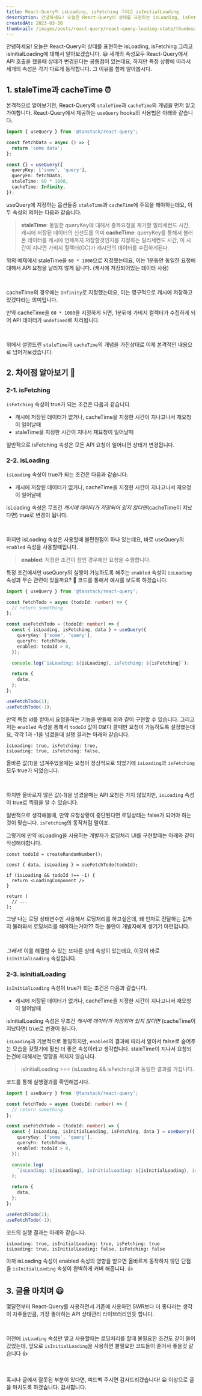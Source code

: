 ```yaml
---
title: React-Query의 isLoading, isFetching 그리고 isInitialLoading
description: 안녕하세요! 오늘은 React-Query의 상태를 표현하는 isLoading, isFetching 그리고 isInitialLoading에 대해서 알아보겠습니다.
createdAt: 2023-03-30
thumbnail: /images/posts/react-query/react-query-loading-state/thumbnail.png
---
```


안녕하세요! 오늘은 React-Query의 상태를 표현하는 isLoading, isFetching 그리고 isInitialLoading에 대해서 알아보겠습니다. 😃 세개의 속성모두 React-Query에서 API 호출을 했을때 상태가 변경된다는 공통점이 있는데요, 하지만 특정 상황에 따라서 세개의 속성은 각기 다르게 동작합니다. 그 이유를 함께 알아봅시다.

## 1. staleTime과 cacheTime ⏰

본격적으로 알아보기전, React-Query의 `staleTime`과 `cacheTime`의 개념을 먼저 알고가야합니다. React-Query에서 제공하는 `useQuery` hooks의 사용법은 아래와 같습니다.

```typescript
import { useQuery } from '@tanstack/react-query';

const fetchData = async () => {
  return 'some data';
};

const {} = useQuery({
  queryKey: ['some', 'query'],
  queryFn: fetchData,
  staleTime: 60 * 1000,
  cacheTime: Infinity,
});
```

useQuery에 지정하는 옵션들중 `staleTime`과 `cacheTime`에 주목을 해야하는데요, 이 두 속성의 의미는 다음과 같습니다.

> **staleTime**: 동일한 queryKey에 대해서 중복요청을 제거할 밀리세컨드 시간, 캐시에 저장된 데이터의 신선도를 의미
> **cacheTime**: queryKey를 통해서 불러온 데이터를 캐시에 언제까지 저장할것인지를 지정하는 밀리세컨드 시간, 이 시간이 지나면 가비지 컬렉터(GC)가 캐시안의 데이터를 수집하게된다.

위의 예제에서 staleTime을 `60 * 1000`으로 지정했는데요, 이는 1분동안 동일한 요청에 대해서 API 요청을 날리지 않게 됩니다. (캐시에 저장되어있는 데이터 사용)

<br />

cacheTime의 경우에는 `Infinity`로 지정했는데요, 이는 영구적으로 캐시에 저장하고 있겠다라는 의미입니다.

만약 cacheTime을 `60 * 1000`을 지정하게 되면, 1분뒤에 가비지 컬렉터가 수집하게 되어 API 데이터가 `undefined`로 처리됩니다.

<br />

위에서 설명드린 `staleTime`과 `cacheTime`의 개념을 가진상태로 이제 본격적인 내용으로 넘어가보겠습니다.

## 2. 차이점 알아보기 📌

### 2-1. isFetching

`isFetching` 속성이 true가 되는 조건은 다음과 같습니다.

- 캐시에 저장된 데이터가 없거나, cacheTime을 지정한 시간이 지나고나서 재요청이 일어날때
- staleTime을 지정한 시간이 지나서 재요청이 일어날때

일반적으로 isFetching 속성은 모든 API 요청이 일어나면 상태가 변경됩니다.

### 2-2. isLoading

`isLoading` 속성이 true가 되는 조건은 다음과 같습니다.

- 캐시에 저장된 데이터가 없거나, cacheTime을 지정한 시간이 지나고나서 재요청이 일어날때

isLoading 속성은 무조건 _캐시에 데이터가 저장되어 있지 않다면_(cacheTime이 지났다면) true로 변경이 됩니다.

<br />

하지만 isLoading 속성은 사용할때 불편한점이 하나 있는데요, 바로 useQuery의 `enabled` 속성을 사용할때입니다.

> **enabled**: 지정한 조건이 참인 경우에만 요청을 수행합니다.

특정 조건에서만 useQuery의 실행이 가능하도록 해주는 `enabled` 속성이 `isLoading` 속성과 무슨 관련이 있을까요? 🤔 코드를 통해서 예시를 보도록 하겠습니다.

```typescript
import { useQuery } from '@tanstack/react-query';

const fetchTodo = async (todoId: number) => {
  // return something
};

const useFetchTodo = (todoId: number) => {
  const { isLoading, isFetching, data } = useQuery({
    queryKey: ['some', 'query'],
    queryFn: fetchTodo,
    enabled: todoId > 0,
  });

  console.log(`isLoading: ${isLoading}, isFetching: ${isFetching}`);

  return {
    data,
  };
};

useFetchTodo(1);
useFetchTodo(-1);
```

만약 특정 id를 받아서 요청을하는 기능을 만들때 위와 같이 구현할 수 있습니다. 그리고 저는 `enabled` 속성을 통해서 `todoId` 값이 0보다 클때만 요청이 가능하도록 설정했는데요, 각각 1과 -1을 넘겼을때 실행 결과는 아래와 같습니다.

```shell
isLoading: true, isFetching: true,
isLoading: true, isFetching: false,
```

올바른 값(1)을 넘겨주었을때는 요청이 정상적으로 되었기에 `isLoading`과 `isFetching` 모두 true가 되었습니다.

<br />

하지만 올바르지 않은 값(-1)을 넘겼을때는 API 요청은 가지 않았지만, `isLoading` 속성이 true로 찍힘을 알 수 있습니다.

일반적으로 생각해볼때, 만약 요청상황이 중단된다면 로딩상태는 false가 되어야 하는것이 맞습니다. `isFetching`의 동작처럼 말이죠.

그렇기에 만약 isLoading을 사용하는 개발자가 로딩처리 UI를 구현할때는 아래와 같이 작성해야합니다.

```tsx
const todoId = createRandomNumber();

const { data, isLoading } = useFetchTodo(todoId);

if (isLoading && todoId !== -1) {
  return <LoadingComponent />
}

return (
  // ...
);
```

그냥 나는 로딩 상태변수만 사용해서 로딩처리를 하고싶은데, 왜 인자로 전달하는 값까지 불러와서 로딩처리를 해야하는거야?? 하는 불만이 개발자에게 생기기 마련입니다.

<br />

_그래서!_ 이를 해결할 수 있는 또다른 상태 속성이 있는데요, 이것이 바로 `isInitialLoading` 속성입니다.

### 2-3. isInitialLoading

`isInitialLoading` 속성이 true가 되는 조건은 다음과 같습니다.

- 캐시에 저장된 데이터가 없거나, cacheTime을 지정한 시간이 지나고나서 재요청이 일어날때

isInitialLoading 속성은 무조건 _캐시에 데이터가 저장되어 있지 않다면_ (cacheTime이 지났다면) true로 변경이 됩니다.

`isLoading`과 기본적으로 동일하지만, `enabled`의 결과에 따라서 알아서 false로 숨어주는 모습을 갖췄기에 훨씬 더 좋은 속성이라고 생각합니다. staleTime이 지나서 요청되는건에 대해서는 영향을 끼치지 않습니다.

> isInitialLoading === (isLoading && isFetching)과 동일한 결과를 가집니다.

코드를 통해 실행결과를 확인해봅시다.

```typescript
import { useQuery } from '@tanstack/react-query';

const fetchTodo = async (todoId: number) => {
  // return something
};

const useFetchTodo = (todoId: number) => {
  const { isLoading, isInitialLoading, isFetching, data } = useQuery({
    queryKey: ['some', 'query'],
    queryFn: fetchTodo,
    enabled: todoId > 0,
  });

  console.log(
    `isLoading: ${isLoading}, isInitialLoading: ${isInitialLoading}, isFetching: ${isFetching}`,
  );

  return {
    data,
  };
};

useFetchTodo(1);
useFetchTodo(-1);
```

코드의 실행 결과는 아래와 같습니다.

```shell
isLoading: true, isInitialLoading: true, isFetching: true
isLoading: true, isInitialLoading: false, isFetching: false
```

아까 isLoading 속성이 enabled 속성의 영향을 받으면 올바르게 동작하지 않던 단점을 `isInitialLoading` 속성이 완벽하게 커버 해줍니다. 👍

## 3. 글을 마치며 😃

몇달전부터 React-Query를 사용하면서 기존에 사용하던 SWR보다 더 좋다라는 생각이 자주들만큼, 가장 좋아하는 API 상태관리 라이브러리인듯 합니다.

<br />

이전에 `isLoading` 속성만 알고 사용할때는 로딩처리를 할때 불필요한 조건도 같이 들어갔었는데, 앞으로 `isInitialLoading`을 사용하면 불필요한 코드들이 줄어서 좋을것 같습니다 👍

<br />

혹시나 글에서 잘못된 부분이 있다면, 피드백 주시면 감사드리겠습니다! 😀 이상으로 글을 마치도록 하겠습니다. 감사합니다.
